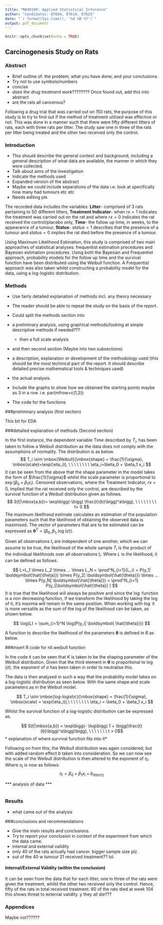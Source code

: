 ---
title: "MA40198: Applied Statistical Inference"
author: "Candidates: 07604, 07614, 07615"
date: "`r format(Sys.time(), '%d %B %Y')`"
output: pdf_document
---

```{r setup, include=FALSE}
knitr::opts_chunk$set(echo = TRUE)
```

## Carcinogenesis Study on Rats

### Abstract
* Brief outline of: the problem; what you have done; and your conclusions. 
* Try not to use symbols/numbers 
* concise
* *does the drug treatment work*???????? Once found out, add this into abstract
* are the rats all cancerous?
  
Following a drug trial that was carried out on 150 rats, the purpose of this study is to try to find out if the method of treatment utilised was effective or not. This was done in a manner such that there were fifty different litters of rats, each with three rats per litter. The study saw one in three of the rats per litter being treated and the other two received only the control. 

### Introduction

* This should describe the general context and background, including a general description of what data are available, the manner in which they were collected. 
* Talk about aims of the investigation 
* Indicate the methods used
* Expanded version of the abstract
* Maybe we could include separations of the data i.e. look at specifically how many had tumours etc etc
* Needs editing pls

The recorded data includes the variables: __Litter__- comprised of 3 rats pertaining to 50 different litters, __Treatment Indicator__- when $rx=1$ indicates the treatment was carried out on the rat and where $rx=0$ indicates the rat received the control/placebo only, __Time__- the follow up time, in weeks, to the appearance of a tumour, __Status__- $status=1$ describes that the presence of a tumour and $status=0$ implies the rat died before the presence of a tumour.

Using Maximum Likelihood Estimation, this study is comprised of two main approaches of statistical analyses: frequentist estimation procedures and Bayesian estimation procedures. Using both the Bayesian and Frequentist approach, probability models for the follow up time and the survival function have been distributed using the Weibull function. A Frequentist approach was also taken whilst constructing a probability model for the data, using a log-logistic distribution. 

### Methods

* Use fairly detailed explanation of methods incl. any theory necessary
* The reader should be able to repeat the study on the basis of the report.

* Could split the methods section into 
+ a preliminary analysis, using graphical methods/looking at simple descriptive methods if needed??? 
  + then a full scale analysis
* and then second section (Maybe into two subsections)
+ a description, explanation or development of the methodology used (this should be the most technical part of the report. It should describe detailed precise mathematical tools & techniques used)
+ the actual analysis.
* Include the graphs to show how we obtained the starting points maybe as 3 in a row. i.e. par(mfrow=c(1,2))
* The code for the functions

###preliminary analysis (first section)

This bit for EDA

###detailed explanation of methods (Second section)

In the first instance, the dependent variable Time described by $T_i$, has been taken to follow a Weibull distribution as the data does not comply with the assumptions of normality. The distribution is as below.
$$ T_i \sim \mbox{Weibull}(\mbox{shape} = \frac{1}{\sigma}, \mbox{scale}=\exp(\eta_i)), \ \ \ \ \ \ \ \ \eta_i=\beta_0 + \beta_1 x_i $$
It can be seen from the above that the shape parameter in the model takes the form of $\frac{1}{\sigma}$ whilst the scale parameter is proportional to $\exp(\beta_0 + \beta_1 x_i)$. Censored observations, where the Treatment Indicator, $rx=0$, implied that the rat received only the control, are described by the survival function of a Weibull distribution given as follows.
$$ S(t|\mbox{a,b})= \exp\bigg(-\bigg( \frac{t}{b}\bigg)^a\bigg), \ \ \ \ \ \ \ \ t> 0 $$ 
The maximum likelihood estimate calculates an estimation of the population parameters such that the likelihood of obtaining the observed data is maximised. The vector of parameters that are to be estimated can be expressed as $\boldsymbol{\theta}^T=( \beta_0, \beta_1, \log(\sigma))$.

Given all observations $t_i$ are independent of one another, which we can assume to be true, the likelihood of the whole sample $T_i$ is the product of the individual likelihoods over all observations $t_i$. Where $L$ is the likelihood, it can be defined as follows.

$$ L=L_1 \times L_2 \times ... \times L_N = \prod^N_{i=1}{L_i} = P(y_1| \boldsymbol{\hat{\theta}}) \times P(y_2| \boldsymbol{\hat{\theta}}) \times ... \times P(y_N| \boldsymbol{\hat{\theta}}) = \prod^N_{i=1} P(y_i|\boldsymbol{\hat{\theta}} ) $$
It is true that the likelihood will always be positive and since the $\log$ function is a non decreasing function, if we transform the likelihood by taking the $\log$ of it, it's maxima will remain in the same position. When working with $\log$ it is more versatile as the sum of the log of the likelihood can be taken, as shown below.

$$ \log(L) = \sum_{i=1}^N \log(P(y_i| \boldsymbol{ \hat{\theta}}))  $$

A function to describe the likelihood of the parameters $\boldsymbol{\theta}$ is defined in $R$ as below.

###insert R code for nll.weibull function

In the code it can be seen that $K$ is taken to be the shaping parameter of the Weibull distribution. Given that the third element in $\boldsymbol{\theta}$ is proportional to $\log(\sigma)$, the exponent of $\sigma$ has been taken in order to neutralise this.

The data is then analysed in such a way that the probability model takes on a log-logistic distribution as seen below. With the same shape and scale parameters as in the Weibull model.

$$ T_i \sim \mbox{log-logistic}(\mbox{shape} = \frac{1}{\sigma}, \mbox{scale} = \exp(\eta_i)),\  \ \ \ \ \  \ \  \eta_i = \beta_0 + \beta_1 x_i $$

Whilst the survival function of a log-logistic distribution can be expressed as.

$$ S(t|\mbox{a,b}) = \exp\bigg(- \log\bigg( 1 + \bigg(\frac{t}{b}\bigg)^a\bigg)\bigg), \  \ \ \ \ \ \ t > 0$$
* explanation of where survival function fits into it*

Following on from this, the Weibull distribution was again considered, but with added random effect $b$ taken into consideration. So we can now see the scale of the Weibull distribution is then altered to the exponent of $\eta_i$. Where $\eta_i$ is now as follows:
$$ \eta_i = \beta_0 + \beta_1 x_i + b_{litter(i)} $$

*** analysis of data ***


```{r}

```



### Results

* what came out of the analysis



###conclusions and recommendations

* Give the main results and conclusions. 
* Try to report your conclusion in context of the experiment from which the data came.
* internal and external validity
* only 40 of the rats actually had cancer. bigger sample size plz.
* out of the 40 w tumour 21 received treatment?? lol


#### Internal/External Validity (within the conclusion)

It can be seen from the data that for each litter, one in three of the rats were given the treatment, whilst the other two received only the control. Hence, fifty of the rats in total received treatment.
60 of the rats died at week 104 this shows threat to external validity. y they all die???
  
### Appendices

Maybe not??????
  
